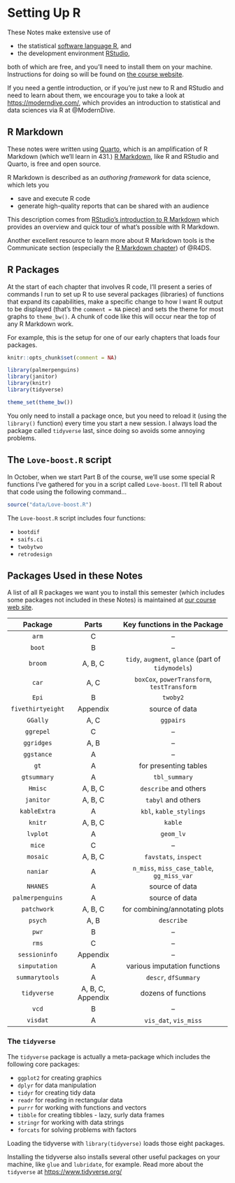 # Setting Up R {.unnumbered}

These Notes make extensive use of

-   the statistical [software language R](https://cran.case.edu/), and
-   the development environment [RStudio](https://www.rstudio.com/products/rstudio/),

both of which are free, and you'll need to install them on your machine. Instructions for doing so will be found on [the course website](https://thomaselove.github.io/431-2022/).

If you need a gentle introduction, or if you're just new to R and RStudio and need to learn about them, we encourage you to take a look at [https://moderndive.com/](http://moderndive.com/), which provides an introduction to statistical and data sciences via R at @ModernDive.

## R Markdown

These notes were written using [Quarto](https://quarto.org/), which is an amplification of R Markdown (which we'll learn in 431.) [R Markdown](https://rmarkdown.rstudio.com/), like R and RStudio and Quarto, is free and open source.

R Markdown is described as an *authoring framework* for data science, which lets you

-   save and execute R code
-   generate high-quality reports that can be shared with an audience

This description comes from [RStudio's introduction to R Markdown](https://rmarkdown.rstudio.com/lesson-1.html) which provides an overview and quick tour of what's possible with R Markdown.

Another excellent resource to learn more about R Markdown tools is the Communicate section (especially the [R Markdown chapter](https://r4ds.hadley.nz/rmarkdown.html)) of @R4DS.

## R Packages {.unnumbered}

At the start of each chapter that involves R code, I'll present a series of commands I run to set up R to use several packages (libraries) of functions that expand its capabilities, make a specific change to how I want R output to be displayed (that's the `comment = NA` piece) and sets the theme for most graphs to `theme_bw()`. A chunk of code like this will occur near the top of any R Markdown work.

For example, this is the setup for one of our early chapters that loads four packages.

```r
knitr::opts_chunk$set(comment = NA)

library(palmerpenguins)
library(janitor)
library(knitr)
library(tidyverse)

theme_set(theme_bw())
```

You only need to install a package once, but you need to reload it (using the `library()` function) every time you start a new session. I always load the package called `tidyverse` last, since doing so avoids some annoying problems.

## The `Love-boost.R` script {.unnumbered}

In October, when we start Part B of the course, we'll use some special R functions I've gathered for you in a script called `Love-boost`. I'll tell R about that code using the following command...

```r
source("data/Love-boost.R")
```

The `Love-boost.R` script includes four functions:

- `bootdif`
- `saifs.ci`
- `twobytwo`
- `retrodesign`

## Packages Used in these Notes {.unnumbered}

A list of all R packages we want you to install this semester (which includes some packages not included in these Notes) is maintained at [our course web site](https://thomaselove.github.io/431-2022/).

Package | Parts | Key functions in the Package
:-------: | :---: | :---: 
`arm` | C | --
`boot` | B | --
`broom` | A, B, C | `tidy`, `augment`, `glance` (part of `tidymodels`)
`car` | A, C |  `boxCox`, `powerTransform`, `testTransform`
`Epi` | B | `twoby2`
`fivethirtyeight` | Appendix | source of data
`GGally` | A, C | `ggpairs`
`ggrepel` | C | --
`ggridges` | A, B | --
`ggstance` | A | --
`gt` | A | for presenting tables
`gtsummary` | A | `tbl_summary`
`Hmisc` | A, B, C | `describe` and others
`janitor` | A, B, C | `tabyl` and others
`kableExtra` | A | `kbl`, `kable_stylings`
`knitr` | A, B, C | `kable`
`lvplot` | A | `geom_lv`
`mice` | C | --
`mosaic` | A, B, C | `favstats`, `inspect`
`naniar` | A | `n_miss`, `miss_case_table`, `gg_miss_var`
`NHANES` | A | source of data
`palmerpenguins` | A | source of data
`patchwork` | A, B, C | for combining/annotating plots
`psych` | A, B | `describe`
`pwr` | B | --
`rms` | C | --
`sessioninfo` | Appendix | --
`simputation` | A | various imputation functions
`summarytools` | A | `descr`, `dfSummary`
`tidyverse` | A, B, C, Appendix | dozens of functions
`vcd` | B | --
`visdat` | A | `vis_dat`, `vis_miss`

### The `tidyverse`

The `tidyverse` package is actually a meta-package which includes the following core packages:

- `ggplot2` for creating graphics
- `dplyr` for data manipulation
- `tidyr` for creating tidy data
- `readr` for reading in rectangular data
- `purrr` for working with functions and vectors
- `tibble` for creating tibbles - lazy, surly data frames
- `stringr` for working with data strings
- `forcats` for solving problems with factors

Loading the tidyverse with `library(tidyverse)` loads those eight packages.

Installing the tidyverse also installs several other useful packages on your machine, like `glue` and `lubridate`, for example. Read more about the `tidyverse` at [https://www.tidyverse.org/](https://www.tidyverse.org/)

